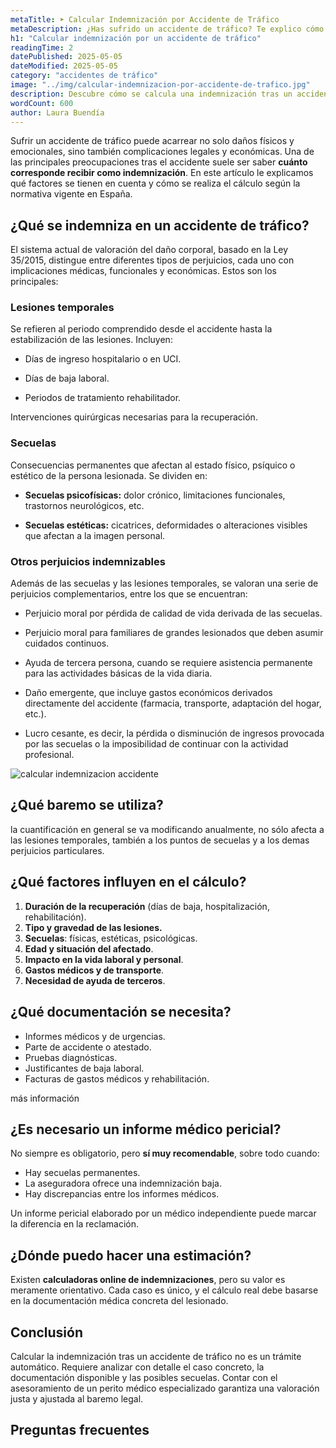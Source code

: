 ```yaml
---
metaTitle: ➤ Calcular Indemnización por Accidente de Tráfico
metaDescription: ¿Has sufrido un accidente de tráfico? Te explico cómo se calcula tu indemnización según el baremo legal y por qué el informe del perito médico es clave.
h1: "Calcular indemnización por un accidente de tráfico"
readingTime: 2
datePublished: 2025-05-05
dateModified: 2025-05-05
category: "accidentes de tráfico"
image: "../img/calcular-indemnizacion-por-accidente-de-trafico.jpg"
description: Descubre cómo se calcula una indemnización tras un accidente de tráfico y por qué necesitas un informe médico pericial para reclamar con garantías.
wordCount: 600
author: Laura Buendía
---
```



Sufrir un accidente de tráfico puede acarrear no solo daños físicos y emocionales, sino también complicaciones legales y económicas. Una de las principales preocupaciones tras el accidente suele ser saber **cuánto corresponde recibir como indemnización**. En este artículo le explicamos qué factores se tienen en cuenta y cómo se realiza el cálculo según la normativa vigente en España.

## ¿Qué se indemniza en un accidente de tráfico?

El sistema actual de valoración del daño corporal, basado en la Ley 35/2015, distingue entre diferentes tipos de perjuicios, cada uno con implicaciones médicas, funcionales y económicas. Estos son los principales:

### Lesiones temporales

Se refieren al periodo comprendido desde el accidente hasta la estabilización de las lesiones. Incluyen:

- Días de ingreso hospitalario o en UCI.

- Días de baja laboral.

- Periodos de tratamiento rehabilitador.

Intervenciones quirúrgicas necesarias para la recuperación.

### Secuelas

Consecuencias permanentes que afectan al estado físico, psíquico o estético de la persona lesionada. Se dividen en:

- **Secuelas psicofísicas:** dolor crónico, limitaciones funcionales, trastornos neurológicos, etc.

- **Secuelas estéticas:** cicatrices, deformidades o alteraciones visibles que afectan a la imagen personal.

### Otros perjuicios indemnizables

Además de las secuelas y las lesiones temporales, se valoran una serie de perjuicios complementarios, entre los que se encuentran:

- Perjuicio moral por pérdida de calidad de vida derivada de las secuelas.

- Perjuicio moral para familiares de grandes lesionados que deben asumir cuidados continuos.

- Ayuda de tercera persona, cuando se requiere asistencia permanente para las actividades básicas de la vida diaria.

- Daño emergente, que incluye gastos económicos derivados directamente del accidente (farmacia, transporte, adaptación del hogar, etc.).

- Lucro cesante, es decir, la pérdida o disminución de ingresos provocada por las secuelas o la imposibilidad de continuar con la actividad profesional.

<Image
  loading="lazy"
  src={img}
  alt="calcular indemnizacion accidente"
  width={600}
  height={400}
/>

## ¿Qué baremo se utiliza?

la cuantificación en general se va modificando anualmente, no sólo afecta a las lesiones temporales, también a los puntos de secuelas y a los demas perjuicios particulares.

## ¿Qué factores influyen en el cálculo?

1. **Duración de la recuperación** (días de baja, hospitalización, rehabilitación).
2. **Tipo y gravedad de las lesiones.**
3. **Secuelas**: físicas, estéticas, psicológicas.
4. **Edad y situación del afectado**.
5. **Impacto en la vida laboral y personal**.
6. **Gastos médicos y de transporte**.
7. **Necesidad de ayuda de terceros**.

## ¿Qué documentación se necesita?

- Informes médicos y de urgencias.
- Parte de accidente o atestado.
- Pruebas diagnósticas.
- Justificantes de baja laboral.
- Facturas de gastos médicos y rehabilitación.

<MainCta modifier="service-page">más información</MainCta>

## ¿Es necesario un informe médico pericial?

No siempre es obligatorio, pero **sí muy recomendable**, sobre todo cuando:

- Hay secuelas permanentes.
- La aseguradora ofrece una indemnización baja.
- Hay discrepancias entre los informes médicos.

Un informe pericial elaborado por un médico independiente puede marcar la diferencia en la reclamación.

<CtaLinks modifier="service-page" />

## ¿Dónde puedo hacer una estimación?

Existen **calculadoras online de indemnizaciones**, pero su valor es meramente orientativo. Cada caso es único, y el cálculo real debe basarse en la documentación médica concreta del lesionado.

## Conclusión

Calcular la indemnización tras un accidente de tráfico no es un trámite automático. Requiere analizar con detalle el caso concreto, la documentación disponible y las posibles secuelas. Contar con el asesoramiento de un perito médico especializado garantiza una valoración justa y ajustada al baremo legal.

## Preguntas frecuentes

<FAQ faqs={FAQ_CALCULAR_INDEMNIZACION} />
